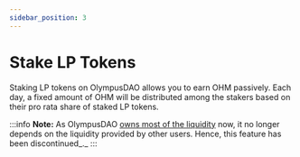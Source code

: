 ```yaml
---
sidebar_position: 3
---
```


# Stake LP Tokens

Staking LP tokens on OlympusDAO allows you to earn OHM passively. Each day, a fixed amount of OHM will be distributed among the stakers based on their pro rata share of staked LP tokens.

:::info
**Note:** As OlympusDAO [owns most of the liquidity](https://dune.xyz/shadow/Olympus-%28OHM%29) now, it no longer depends on the liquidity provided by other users. Hence, this feature has been discontinued_._
:::
